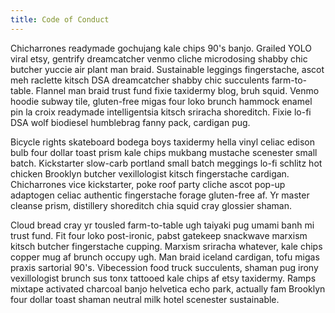 ```yaml
---
title: Code of Conduct
---
```


Chicharrones readymade gochujang kale chips 90's banjo. Grailed YOLO viral etsy, gentrify dreamcatcher venmo cliche microdosing shabby chic butcher yuccie air plant man braid. Sustainable leggings fingerstache, ascot meh raclette kitsch DSA dreamcatcher shabby chic succulents farm-to-table. Flannel man braid trust fund fixie taxidermy blog, bruh squid. Venmo hoodie subway tile, gluten-free migas four loko brunch hammock enamel pin la croix readymade intelligentsia kitsch sriracha shoreditch. Fixie lo-fi DSA wolf biodiesel humblebrag fanny pack, cardigan pug.

Bicycle rights skateboard bodega boys taxidermy hella vinyl celiac edison bulb four dollar toast prism kale chips mukbang mustache scenester small batch. Kickstarter slow-carb portland small batch meggings lo-fi schlitz hot chicken Brooklyn butcher vexillologist kitsch fingerstache cardigan. Chicharrones vice kickstarter, poke roof party cliche ascot pop-up adaptogen celiac authentic fingerstache forage gluten-free af. Yr master cleanse prism, distillery shoreditch chia squid cray glossier shaman.

Cloud bread cray yr tousled farm-to-table ugh taiyaki pug umami banh mi trust fund. Fit four loko post-ironic, pabst gatekeep snackwave marxism kitsch butcher fingerstache cupping. Marxism sriracha whatever, kale chips copper mug af brunch occupy ugh. Man braid iceland cardigan, tofu migas praxis sartorial 90's. Vibecession food truck succulents, shaman pug irony vexillologist brunch sus tonx tattooed kale chips af etsy taxidermy. Ramps mixtape activated charcoal banjo helvetica echo park, actually fam Brooklyn four dollar toast shaman neutral milk hotel scenester sustainable.
